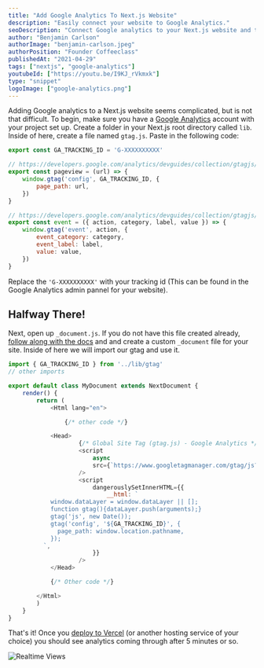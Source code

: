 ```yaml
---
title: "Add Google Analytics To Next.js Website"
description: "Easily connect your website to Google Analytics."
seoDescription: "Connect Google analytics to your Next.js website and track clicks, scrolls, page views, and more."
author: "Benjamin Carlson"
authorImage: "benjamin-carlson.jpeg"
authorPosition: "Founder Coffeeclass"
publishedAt: "2021-04-29"
tags: ["nextjs", "google-analytics"]
youtubeId: ["https://youtu.be/I9KJ_rVkmxk"]
type: "snippet"
logoImage: ["google-analytics.png"]
---
```


Adding Google analytics to a Next.js website seems complicated, but is not that difficult. To begin, make sure you have
a [Google Analytics](https://analytics.google.com/) account with your project set up. Create a folder in your Next.js root directory called `lib`. Inside of here, create a file named `gtag.js`. Paste in the following
code:

```javascript:gtag.js
export const GA_TRACKING_ID = 'G-XXXXXXXXXX'

// https://developers.google.com/analytics/devguides/collection/gtagjs/pages
export const pageview = (url) => {
    window.gtag('config', GA_TRACKING_ID, {
        page_path: url,
    })
}

// https://developers.google.com/analytics/devguides/collection/gtagjs/events
export const event = ({ action, category, label, value }) => {
    window.gtag('event', action, {
        event_category: category,
        event_label: label,
        value: value,
    })
}
```

Replace the `'G-XXXXXXXXXX'` with your tracking id (This can be found in the Google Analytics admin pannel for your website).

## Halfway There!

Next, open up `_document.js`. If you do not have this file created already, [follow along with the docs](https://nextjs.org/docs/advanced-features/custom-document) and
and create a custom `_document` file for your site. Inside of here we will import our gtag and use it.

```javascript:_document.js
import { GA_TRACKING_ID } from '../lib/gtag'
// other imports

export default class MyDocument extends NextDocument {
    render() {
        return (
            <Html lang="en">

                {/* other code */}

            <Head>
                    {/* Global Site Tag (gtag.js) - Google Analytics */}
                    <script
                        async
                        src={`https://www.googletagmanager.com/gtag/js?id=${GA_TRACKING_ID}`}
                    />
                    <script
                        dangerouslySetInnerHTML={{
                            __html: `
            window.dataLayer = window.dataLayer || [];
            function gtag(){dataLayer.push(arguments);}
            gtag('js', new Date());
            gtag('config', '${GA_TRACKING_ID}', {
              page_path: window.location.pathname,
            });
          `,
                        }}
                    />
            </Head>

            {/* Other code */}

        </Html>
        )
    }
}
```

That's it! Once you [deploy to Vercel](https://vercel.com/) (or another hosting service of your choice) you should see analytics coming
through after 5 minutes or so.

![Realtime Views](/content/snippets/add-google-analytics-to-nextjs/realtime.png)